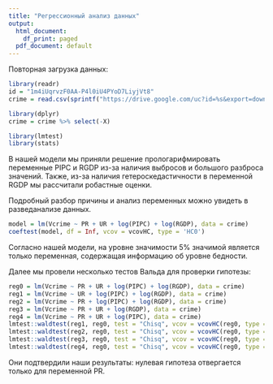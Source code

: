 ```yaml
---
title: "Регрессионный анализ данных"
output:
  html_document:
    df_print: paged
  pdf_document: default
---
```


Повторная загрузка данных:

```r
library(readr)
id = "1m4iUqrvzF0AA-P4l0iU4PYoD7LiyjVt8"
crime = read.csv(sprintf("https://drive.google.com/uc?id=%s&export=download", id))

library(dplyr)
crime = crime %>% select(-X)

library(lmtest)
library(stats)
```

В нашей модели мы приняли решение прологарифмировать переменные PIPC и RGDP из-за наличия выбросов и большого разброса значений. Также, из-за наличия гетероскедастичности в переменной RGDP мы рассчитали робастные оценки. 

Подробный разбор причины и анализ переменных можно увидеть в разведанализе данных.

```r
model = lm(Vcrime ~ PR + UR + log(PIPC) + log(RGDP), data = crime)
coeftest(model, df = Inf, vcov = vcovHC, type = 'HC0') 
```

Согласно нашей модели, на уровне значимости 5% значимой является только переменная, содержащая информацию об уровне бедности.

Далее мы провели несколько тестов Вальда для проверки гипотезы: 

```r
reg0 = lm(Vcrime ~ PR + UR + log(PIPC) + log(RGDP), data = crime)
reg1 = lm(Vcrime ~ UR + log(PIPC) + log(RGDP), data = crime)
reg2 = lm(Vcrime ~ PR + log(PIPC) + log(RGDP), data = crime)
reg3 = lm(Vcrime ~ PR + UR + log(RGDP), data = crime)
reg4 = lm(Vcrime ~ PR + UR + log(PIPC), data = crime)
lmtest::waldtest(reg1, reg0, test = "Chisq", vcov = vcovHC(reg0, type = "HC0"))
lmtest::waldtest(reg2, reg0, test = "Chisq", vcov = vcovHC(reg0, type = "HC0"))
lmtest::waldtest(reg3, reg0, test = "Chisq", vcov = vcovHC(reg0, type = "HC0"))
lmtest::waldtest(reg4, reg0, test = "Chisq", vcov = vcovHC(reg0, type = "HC0"))
```

Они подтвердили наши результаты: нулевая гипотеза отвергается только для переменной PR.







